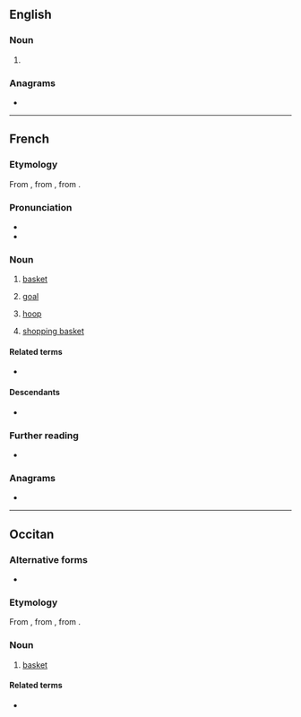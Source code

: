 ==English==

===Noun===
{{en-noun}}

# {{obsolete form of|en|pannier}}

===Anagrams===
* {{anagrams|en|a=aeinpr|Napier|arpine|rapine}}

----

==French==

===Etymology===
From {{inh|fr|fro|-}}, from {{inh|fr|la|pānārium||breadbasket}}, from {{m|la|pānis|t=bread}}.

===Pronunciation===
* {{fr-IPA}}
* {{audio|fr|Fr-panier.ogg|audio}}

===Noun===
{{fr-noun|m}}

# [[basket]]
#: {{syn|fr|banaste|corbeille|manne}}
# {{lb|fr|basketball}} [[goal]]
#: {{syn|fr|corbeille}}
# {{lb|fr|basketball}} [[hoop]]
# {{lb|fr|Internet}} [[shopping basket]]

====Related terms====
* {{l|fr|pain}}

====Descendants====
* {{desc|en|pannier|bor=1}}

===Further reading===
* {{R:TLFi}}

===Anagrams===
* {{l|fr|pinera}}

----

==Occitan==

===Alternative forms===
* {{l|oc|pannier}}

===Etymology===
From {{inh|oc|pro|-}}, from {{inh|oc|la|pānārium||breadbasket}}, from {{m|la|pānis|t=bread}}.

===Noun===
{{oc-noun|m}}

# [[basket]]

====Related terms====
* {{l|oc|pan}}